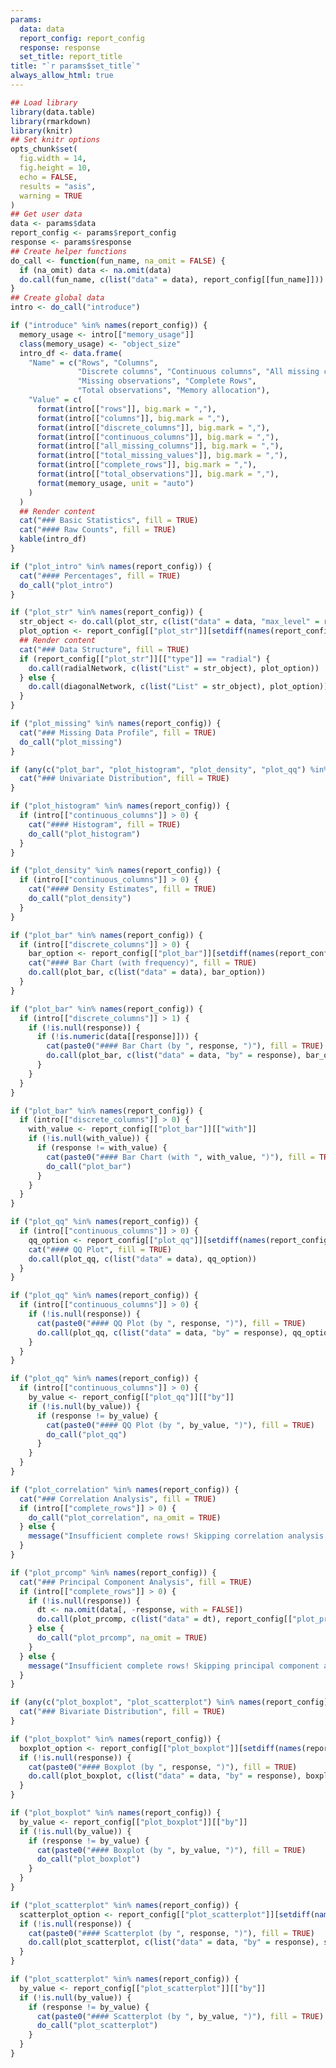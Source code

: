 ```yaml
---
params:
  data: data
  report_config: report_config
  response: response
  set_title: report_title
title: "`r params$set_title`"
always_allow_html: true
---
```


```r
## Load library
library(data.table)
library(rmarkdown)
library(knitr)
## Set knitr options
opts_chunk$set(
  fig.width = 14,
  fig.height = 10,
  echo = FALSE,
  results = "asis",
  warning = TRUE
)
## Get user data
data <- params$data
report_config <- params$report_config
response <- params$response
## Create helper functions
do_call <- function(fun_name, na_omit = FALSE) {
  if (na_omit) data <- na.omit(data)
  do.call(fun_name, c(list("data" = data), report_config[[fun_name]]))
}
## Create global data
intro <- do_call("introduce")
```

```r
if ("introduce" %in% names(report_config)) {
  memory_usage <- intro[["memory_usage"]]
  class(memory_usage) <- "object_size"
  intro_df <- data.frame(
    "Name" = c("Rows", "Columns",
               "Discrete columns", "Continuous columns", "All missing columns",
               "Missing observations", "Complete Rows",
               "Total observations", "Memory allocation"),
    "Value" = c(
      format(intro[["rows"]], big.mark = ","),
      format(intro[["columns"]], big.mark = ","),
      format(intro[["discrete_columns"]], big.mark = ","),
      format(intro[["continuous_columns"]], big.mark = ","),
      format(intro[["all_missing_columns"]], big.mark = ","),
      format(intro[["total_missing_values"]], big.mark = ","),
      format(intro[["complete_rows"]], big.mark = ","),
      format(intro[["total_observations"]], big.mark = ","),
      format(memory_usage, unit = "auto")
    )
  )
  ## Render content
  cat("### Basic Statistics", fill = TRUE)
  cat("#### Raw Counts", fill = TRUE)
  kable(intro_df)
}
```

```r
if ("plot_intro" %in% names(report_config)) {
  cat("#### Percentages", fill = TRUE)
  do_call("plot_intro")
}
```

```r
if ("plot_str" %in% names(report_config)) {
  str_object <- do.call(plot_str, c(list("data" = data, "max_level" = report_config[["plot_str"]][["max_level"]], "print_network" = FALSE)))
  plot_option <- report_config[["plot_str"]][setdiff(names(report_config[["plot_str"]]), c("type", "max_level", "print_network"))]
  ## Render content
  cat("### Data Structure", fill = TRUE)
  if (report_config[["plot_str"]][["type"]] == "radial") {
    do.call(radialNetwork, c(list("List" = str_object), plot_option))
  } else {
    do.call(diagonalNetwork, c(list("List" = str_object), plot_option))
  }
}
```

```r
if ("plot_missing" %in% names(report_config)) {
  cat("### Missing Data Profile", fill = TRUE)
  do_call("plot_missing")
}
```

```r
if (any(c("plot_bar", "plot_histogram", "plot_density", "plot_qq") %in% names(report_config))) {
  cat("### Univariate Distribution", fill = TRUE)
}
```

```r
if ("plot_histogram" %in% names(report_config)) {
  if (intro[["continuous_columns"]] > 0) {
    cat("#### Histogram", fill = TRUE)
    do_call("plot_histogram")
  }
}
```

```r
if ("plot_density" %in% names(report_config)) {
  if (intro[["continuous_columns"]] > 0) {
    cat("#### Density Estimates", fill = TRUE)
    do_call("plot_density")
  }
}
```

```r
if ("plot_bar" %in% names(report_config)) {
  if (intro[["discrete_columns"]] > 0) {
    bar_option <- report_config[["plot_bar"]][setdiff(names(report_config[["plot_bar"]]), "with")]
    cat("#### Bar Chart (with frequency)", fill = TRUE)
    do.call(plot_bar, c(list("data" = data), bar_option))
  }
}
```

```r
if ("plot_bar" %in% names(report_config)) {
  if (intro[["discrete_columns"]] > 1) {
    if (!is.null(response)) {
      if (!is.numeric(data[[response]])) {
        cat(paste0("#### Bar Chart (by ", response, ")"), fill = TRUE)
        do.call(plot_bar, c(list("data" = data, "by" = response), bar_option))
      }
    }
  }
}
```

```r
if ("plot_bar" %in% names(report_config)) {
  if (intro[["discrete_columns"]] > 0) {
    with_value <- report_config[["plot_bar"]][["with"]]
    if (!is.null(with_value)) {
      if (response != with_value) {
        cat(paste0("#### Bar Chart (with ", with_value, ")"), fill = TRUE)
        do_call("plot_bar")
      }
    }
  }
}
```

```r
if ("plot_qq" %in% names(report_config)) {
  if (intro[["continuous_columns"]] > 0) {
    qq_option <- report_config[["plot_qq"]][setdiff(names(report_config[["plot_qq"]]), "by")]
    cat("#### QQ Plot", fill = TRUE)
    do.call(plot_qq, c(list("data" = data), qq_option))
  }
}
```

```r
if ("plot_qq" %in% names(report_config)) {
  if (intro[["continuous_columns"]] > 0) {
    if (!is.null(response)) {
      cat(paste0("#### QQ Plot (by ", response, ")"), fill = TRUE)
      do.call(plot_qq, c(list("data" = data, "by" = response), qq_option))
    }
  }
}
```

```r
if ("plot_qq" %in% names(report_config)) {
  if (intro[["continuous_columns"]] > 0) {
    by_value <- report_config[["plot_qq"]][["by"]]
    if (!is.null(by_value)) {
      if (response != by_value) {
        cat(paste0("#### QQ Plot (by ", by_value, ")"), fill = TRUE)
        do_call("plot_qq")
      }
    }
  }
}
```

```r
if ("plot_correlation" %in% names(report_config)) {
  cat("### Correlation Analysis", fill = TRUE)
  if (intro[["complete_rows"]] > 0) {
    do_call("plot_correlation", na_omit = TRUE)
  } else {
    message("Insufficient complete rows! Skipping correlation analysis.")
  }
}
```

```r
if ("plot_prcomp" %in% names(report_config)) {
  cat("### Principal Component Analysis", fill = TRUE)
  if (intro[["complete_rows"]] > 0) {
    if (!is.null(response)) {
      dt <- na.omit(data[, -response, with = FALSE])
      do.call(plot_prcomp, c(list("data" = dt), report_config[["plot_prcomp"]]))
    } else {
      do_call("plot_prcomp", na_omit = TRUE)
    }
  } else {
    message("Insufficient complete rows! Skipping principal component analysis.")
  }
}
```

```r
if (any(c("plot_boxplot", "plot_scatterplot") %in% names(report_config)) & !is.null(response)) {
  cat("### Bivariate Distribution", fill = TRUE)
}
```

```r
if ("plot_boxplot" %in% names(report_config)) {
  boxplot_option <- report_config[["plot_boxplot"]][setdiff(names(report_config[["plot_boxplot"]]), "by")]
  if (!is.null(response)) {
    cat(paste0("#### Boxplot (by ", response, ")"), fill = TRUE)
    do.call(plot_boxplot, c(list("data" = data, "by" = response), boxplot_option))
  }
}
```

```r
if ("plot_boxplot" %in% names(report_config)) {
  by_value <- report_config[["plot_boxplot"]][["by"]]
  if (!is.null(by_value)) {
    if (response != by_value) {
      cat(paste0("#### Boxplot (by ", by_value, ")"), fill = TRUE)
      do_call("plot_boxplot")
    }
  }
}
```

```r
if ("plot_scatterplot" %in% names(report_config)) {
  scatterplot_option <- report_config[["plot_scatterplot"]][setdiff(names(report_config[["plot_scatterplot"]]), "by")]
  if (!is.null(response)) {
    cat(paste0("#### Scatterplot (by ", response, ")"), fill = TRUE)
    do.call(plot_scatterplot, c(list("data" = data, "by" = response), scatterplot_option))
  }
}
```

```r
if ("plot_scatterplot" %in% names(report_config)) {
  by_value <- report_config[["plot_scatterplot"]][["by"]]
  if (!is.null(by_value)) {
    if (response != by_value) {
      cat(paste0("#### Scatterplot (by ", by_value, ")"), fill = TRUE)
      do_call("plot_scatterplot")
    }
  }
}
```

